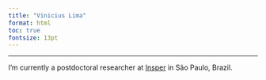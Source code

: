 ```yaml
---
title: "Vinicius Lima"
format: html
toc: true
fontsize: 13pt
---
```


---

I'm currently a postdoctoral researcher at [Insper](https://www.insper.edu.br/en/) in São Paulo, Brazil.